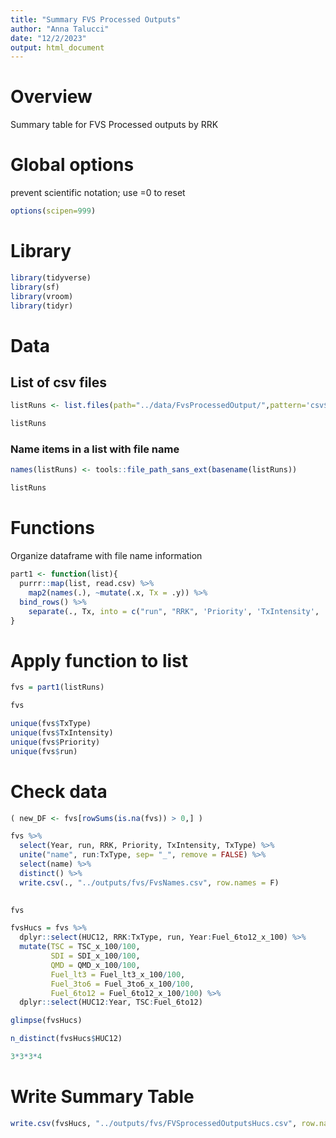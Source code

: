 ```yaml
---
title: "Summary FVS Processed Outputs"
author: "Anna Talucci"
date: "12/2/2023"
output: html_document
---
```




# Overview
Summary table for FVS Processed outputs by RRK

# Global options
prevent scientific notation; use =0 to reset
```r
options(scipen=999)
```

# Library
```r
library(tidyverse)
library(sf)
library(vroom)
library(tidyr)
```


# Data

## List of csv files

```r
listRuns <- list.files(path="../data/FvsProcessedOutput/",pattern='csv$', full.names = TRUE)
```

```r
listRuns
```



### Name items in a list with file name
```r
names(listRuns) <- tools::file_path_sans_ext(basename(listRuns))
```

```r
listRuns
```


# Functions

Organize dataframe with file name information
```r
part1 <- function(list){
  purrr::map(list, read.csv) %>%
    map2(names(.), ~mutate(.x, Tx = .y)) %>%
  bind_rows() %>%
    separate(., Tx, into = c("run", "RRK", 'Priority', 'TxIntensity', 'TxType', 'extraName'), sep = '_', convert=TRUE, extra='merge')
}

```

# Apply function to list
```r
fvs = part1(listRuns)
```


```r
fvs
```

```r
unique(fvs$TxType)
unique(fvs$TxIntensity)
unique(fvs$Priority)
unique(fvs$run)
```
# Check data

```r
( new_DF <- fvs[rowSums(is.na(fvs)) > 0,] )
```
```r
fvs %>% 
  select(Year, run, RRK, Priority, TxIntensity, TxType) %>% 
  unite("name", run:TxType, sep= "_", remove = FALSE) %>%
  select(name) %>%
  distinct() %>%
  write.csv(., "../outputs/fvs/FvsNames.csv", row.names = F)
  
```

```r
fvs
```

```r
fvsHucs = fvs %>%
  dplyr::select(HUC12, RRK:TxType, run, Year:Fuel_6to12_x_100) %>%
  mutate(TSC = TSC_x_100/100,
         SDI = SDI_x_100/100,
         QMD = QMD_x_100/100, 
         Fuel_lt3 = Fuel_lt3_x_100/100, 
         Fuel_3to6 = Fuel_3to6_x_100/100,
         Fuel_6to12 = Fuel_6to12_x_100/100) %>%
  dplyr::select(HUC12:Year, TSC:Fuel_6to12)
```

```r
glimpse(fvsHucs)
```
```r
n_distinct(fvsHucs$HUC12)
```

```r
3*3*3*4
```
# Write Summary Table
```r
write.csv(fvsHucs, "../outputs/fvs/FVSprocessedOutputsHucs.csv", row.names = F)
```
